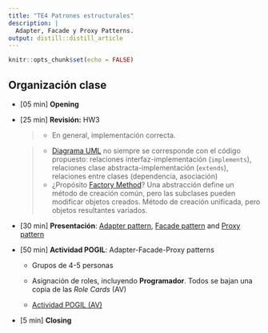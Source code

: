 ```yaml
---
title: "TE4 Patrones estructurales"
description: |
  Adapter, Facade y Proxy Patterns.
output: distill::distill_article
---
```


```r
knitr::opts_chunk$set(echo = FALSE)
```

## Organización clase

-   [05 min] **Opening**

-   [25 min] **Revisión:** HW3

    > -   En general, implementación correcta.

    > -   [Diagrama UML](slides/images/students/HW3-UML.png) no siempre se corresponde con el código propuesto: relaciones interfaz-implementación (`implements`), relaciones clase abstracta-implementación (`extends`), relaciones entre clases (dependencia, asociación)
    > -  ¿Propósito [Factory Method](https://cgranell.github.io/ei1039/slides/TE3_2_factory.html#25)?  Una abstracción define un método de creación común, pero las subclases pueden modificar objetos creados. Método de creación unificada, pero objetos resultantes variados.

-   [30 min] **Presentación**: [Adapter pattern](slides/TE4_1_adapter.html), [Facade pattern](slides/TE4_2_facade.html) and [Proxy pattern](slides/TE4_3_proxy.html)

-   [50 min] **Actividad POGIL**: Adapter-Facade-Proxy patterns

    -   Grupos de 4-5 personas

    -   Asignación de roles, incluyendo **Programador**. Todos se bajan una copia de las *Role Cards* (AV)

    -   [Actividad POGIL (AV)](https://aulavirtual.uji.es/mod/resource/view.php?id=4604142)

-   [5 min] **Closing**

